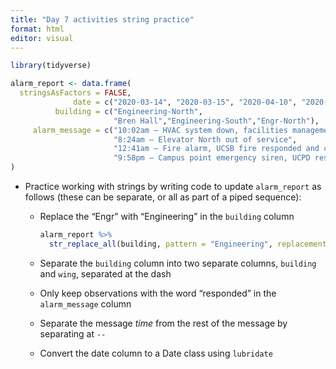 ```yaml
---
title: "Day 7 activities string practice"
format: html
editor: visual
---
```


```r
library(tidyverse)
```

```r
alarm_report <- data.frame(
  stringsAsFactors = FALSE,
              date = c("2020-03-14", "2020-03-15", "2020-04-10", "2020-04-18"),
          building = c("Engineering-North",
                       "Bren Hall","Engineering-South","Engr-North"),
     alarm_message = c("10:02am – HVAC system down, facilities management alerted",
                       "8:24am – Elevator North out of service",
                       "12:41am – Fire alarm, UCSB fire responded and cleared",
                       "9:58pm – Campus point emergency siren, UCPD responded")
)
```

-   Practice working with strings by writing code to update `alarm_report` as follows (these can be separate, or all as part of a piped sequence):

    -   Replace the "Engr" with "Engineering" in the `building` column

        ```r
        alarm_report %>% 
          str_replace_all(building, pattern = "Engineering", replacement = "Engr" )
        ```

    -   Separate the `building` column into two separate columns, `building` and `wing`, separated at the dash

    -   Only keep observations with the word "responded" in the `alarm_message` column

    -   Separate the message *time* from the rest of the message by separating at `--`

    -   Convert the date column to a Date class using `lubridate`
